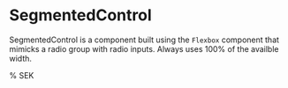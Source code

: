 
<Meta title="Molecules | SegmentedControl" component={SegmentedControl} />

# SegmentedControl

SegmentedControl is a component built using the `Flexbox` component that mimicks a radio group with radio inputs.
Always uses 100% of the availble width.

<Canvas>
  <SegmentedControl>
    <SegmentedControl.Item itemId={0}>%</SegmentedControl.Item>
    <SegmentedControl.Item itemId={1}>SEK</SegmentedControl.Item>
  </SegmentedControl>
</Canvas>
